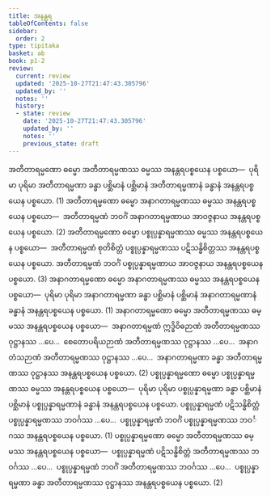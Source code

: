 ```yaml
---
title: အနန္တရ
tableOfContents: false
sidebar:
  order: 2
type: tipitaka
basket: ab
book: p1-2
review:
  current: review
  updated: '2025-10-27T21:47:43.305796'
  updated_by: ''
  notes: ''
  history:
  - state: review
    date: '2025-10-27T21:47:43.305796'
    updated_by: ''
    notes: ''
    previous_state: draft
---
```



<ReviewStatus review={frontmatter.review} showDetails={true} />

<HypothesisAnnotation frontmatter={frontmatter} />

<DynamicBreadcrumb />

<Division number="26" book="p1-2" e="ch" v="37" p="427">

<Paragraph number="2711" book="p1-2">
အတီတာရမ္မဏော ဓမ္မော အတီတာရမ္မဏဿ ဓမ္မဿ အနန္တရပစ္စယေန ပစ္စယော—  ပုရိမာ ပုရိမာ အတီတာရမ္မဏာ ခန္ဓာ ပစ္ဆိမာနံ ပစ္ဆိမာနံ အတီတာရမ္မဏာနံ ခန္ဓာနံ အနန္တရပစ္စယေန ပစ္စယော. (1)
</Paragraph>

<Paragraph number="2712" book="p1-2">
အတီတာရမ္မဏော ဓမ္မော အနာဂတာရမ္မဏဿ ဓမ္မဿ အနန္တရပစ္စယေန ပစ္စယော—  အတီတာရမ္မဏံ ဘဝင်္ဂံ အနာဂတာရမ္မဏာယ အာဝဇ္ဇနာယ အနန္တရပစ္စယေန ပစ္စယော. (2)
</Paragraph>

<Paragraph number="2713" book="p1-2">
အတီတာရမ္မဏော ဓမ္မော ပစ္စုပ္ပန္နာရမ္မဏဿ ဓမ္မဿ အနန္တရပစ္စယေန ပစ္စယော—  အတီတာရမ္မဏံ စုတိစိတ္တံ ပစ္စုပ္ပန္နာရမ္မဏဿ ပဋိသန္ဓိစိတ္တဿ အနန္တရပစ္စယေန ပစ္စယော. အတီတာရမ္မဏံ ဘဝင်္ဂံ ပစ္စုပ္ပန္နာရမ္မဏာယ အာဝဇ္ဇနာယ အနန္တရပစ္စယေန ပစ္စယော. (3)
</Paragraph>

</Division>
<Division number="27" book="p1-2" e="ch" v="37" p="427">

<Paragraph number="2714" book="p1-2">
အနာဂတာရမ္မဏော ဓမ္မော အနာဂတာရမ္မဏဿ ဓမ္မဿ အနန္တရပစ္စယေန ပစ္စယော—  ပုရိမာ ပုရိမာ အနာဂတာရမ္မဏာ ခန္ဓာ ပစ္ဆိမာနံ ပစ္ဆိမာနံ အနာဂတာရမ္မဏာနံ ခန္ဓာနံ အနန္တရပစ္စယေန ပစ္စယော. (1)
</Paragraph>

<Paragraph number="2715" book="p1-2">
အနာဂတာရမ္မဏော ဓမ္မော အတီတာရမ္မဏဿ ဓမ္မဿ အနန္တရပစ္စယေန ပစ္စယော—  အနာဂတာရမ္မဏံ ဣဒ္ဓိဝိဓဉာဏံ အတီတာရမ္မဏဿ ဝုဋ္ဌာနဿ …ပေ…  စေတောပရိယဉာဏံ အတီတာရမ္မဏဿ ဝုဋ္ဌာနဿ …ပေ…  အနာဂတံသဉာဏံ အတီတာရမ္မဏဿ ဝုဋ္ဌာနဿ …ပေ…  အနာဂတာရမ္မဏာ ခန္ဓာ အတီတာရမ္မဏဿ ဝုဋ္ဌာနဿ အနန္တရပစ္စယေန ပစ္စယော. (2)
</Paragraph>

</Division>
<Division number="28" book="p1-2" e="ch" v="37" p="427">

<Paragraph number="2716" book="p1-2">
ပစ္စုပ္ပန္နာရမ္မဏော ဓမ္မော ပစ္စုပ္ပန္နာရမ္မဏဿ ဓမ္မဿ အနန္တရပစ္စယေန ပစ္စယော—  ပုရိမာ ပုရိမာ ပစ္စုပ္ပန္နာရမ္မဏာ ခန္ဓာ ပစ္ဆိမာနံ ပစ္ဆိမာနံ ပစ္စုပ္ပန္နာရမ္မဏာနံ ခန္ဓာနံ အနန္တရပစ္စယေန ပစ္စယော. ပစ္စုပ္ပန္နာရမ္မဏံ ပဋိသန္ဓိစိတ္တံ ပစ္စုပ္ပန္နာရမ္မဏဿ ဘဝင်္ဂဿ …ပေ…  ပစ္စုပ္ပန္နာရမ္မဏံ ဘဝင်္ဂံ ပစ္စုပ္ပန္နာရမ္မဏဿ ဘဝင်္ဂဿ အနန္တရပစ္စယေန ပစ္စယော. (1)
</Paragraph>

<Paragraph number="2717" book="p1-2">
ပစ္စုပ္ပန္နာရမ္မဏော ဓမ္မော အတီတာရမ္မဏဿ ဓမ္မဿ အနန္တရပစ္စယေန ပစ္စယော—  ပစ္စုပ္ပန္နာရမ္မဏံ ပဋိသန္ဓိစိတ္တံ အတီတာရမ္မဏဿ ဘဝင်္ဂဿ …ပေ…  ပစ္စုပ္ပန္နာရမ္မဏံ ဘဝင်္ဂံ အတီတာရမ္မဏဿ ဘဝင်္ဂဿ …ပေ…  ပစ္စုပ္ပန္နာရမ္မဏာ ခန္ဓာ အတီတာရမ္မဏဿ ဝုဋ္ဌာနဿ အနန္တရပစ္စယေန ပစ္စယော. (2)
</Paragraph>
</Division>
